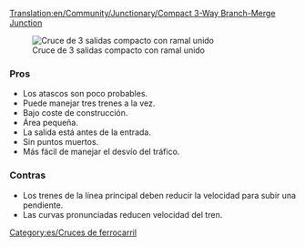 [[Translation:en/Community/Junctionary/Compact 3-Way Branch-Merge Junction]]
{{es/Menú de Cruces}}

[[File:en/6x8 3 Way Split before Merge Junction.png|frame|none|Cruce de 3 salidas compacto con ramal unido]]

===Pros===
*Los atascos son poco probables.
*Puede manejar tres trenes a la vez.
*Bajo coste de construcción.
*Área pequeña.
*La salida está antes de la entrada.
*Sin puntos muertos.
*Más fácil de manejar el desvío del tráfico.

===Contras===
*Los trenes de la línea principal deben reducir la velocidad para subir una pendiente.
*Las curvas pronunciadas reducen velocidad del tren.

[[Category:es/Cruces de ferrocarril]]